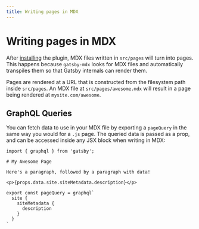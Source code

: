 ```yaml
---
title: Writing pages in MDX
---
```


# Writing pages in MDX

After [installing](/docs/guides/getting-started) the plugin, MDX files
written in `src/pages` will turn into pages. This happens because
`gatsby-mdx` looks for MDX files and automatically transpiles them
so that Gatsby internals can render them.

Pages are rendered at a URL that is constructed from the filesystem
path inside `src/pages`. An MDX file at `src/pages/awesome.mdx` will
result in a page being rendered at `mysite.com/awesome`.

## GraphQL Queries

You can fetch data to use in your MDX file by exporting a `pageQuery`
in the same way you would for a `.js` page. The queried data is passed
as a prop, and can be accessed inside any JSX block when writing in
MDX:

```mdx
import { graphql } from 'gatsby';

# My Awesome Page

Here's a paragraph, followed by a paragraph with data!

<p>{props.data.site.siteMetadata.description}</p>

export const pageQuery = graphql`
  site {
    siteMetadata {
      description
    }
  }
`
```

[page-creator plugin]: https://www.npmjs.com/package/gatsby-plugin-page-creator
